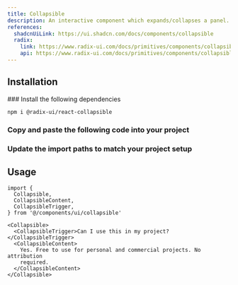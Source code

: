 ```yaml
---
title: Collapsible
description: An interactive component which expands/collapses a panel.
references:
  shadcnUiLink: https://ui.shadcn.com/docs/components/collapsible
  radix:
    link: https://www.radix-ui.com/docs/primitives/components/collapsible
    api: https://www.radix-ui.com/docs/primitives/components/collapsible#api-reference
---
```


<ComponentPreview name="collapsible" withRecipe />

## Installation

<Steps>
### Install the following dependencies

```bash npm2yarn
npm i @radix-ui/react-collapsible
```

### Copy and paste the following code into your project

<ComponentSource name="collapsible" />

### Update the import paths to match your project setup

</Steps>

## Usage

```tsx
import {
  Collapsible,
  CollapsibleContent,
  CollapsibleTrigger,
} from '@/components/ui/collapsible'
```

```tsx
<Collapsible>
  <CollapsibleTrigger>Can I use this in my project?</CollapsibleTrigger>
  <CollapsibleContent>
    Yes. Free to use for personal and commercial projects. No attribution
    required.
  </CollapsibleContent>
</Collapsible>
```
